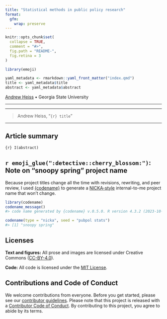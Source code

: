 ```yaml
---
title: "Statistical methods in public policy research"
format: 
  gfm: 
    wrap: preserve
---
```


<!-- README.md is generated from README.qmd. Please edit that file -->

```r
knitr::opts_chunk$set(
  collapse = TRUE,
  comment = "#>",
  fig.path = "README-",
  fig.retina = 3
)

library(emoji)

yaml_metadata <- rmarkdown::yaml_front_matter("index.qmd")
title <- yaml_metadata$title
abstract <- yaml_metadata$abstract
```

[Andrew Heiss](https://www.andrewheiss.com) • Georgia State University

---

<!-- badges: start -->
<!-- badges: end -->

---

> Andrew Heiss, “`{r} title`”

---

## Article summary

`{r} I(abstract)`


## `r emoji_glue(":detective::cherry_blossom:")`: Note on "snoopy spring" project name

Because project titles change all the time with revisions, rewriting, and peer review, I used [{codename}](http://svmiller.com/codename/) to generate a [NICKA-style](https://www.designation-systems.net/usmilav/codenames.html) internal-to-me project name that won't change.

```r
library(codename)
codename_message()
#> code name generated by {codename} v.0.5.0. R version 4.3.2 (2023-10-31).

codename(type = "nicka", seed = "pubpol stats")
#> [1] "snoopy spring"
```

## Licenses

**Text and figures:** All prose and images are licensed under Creative Commons ([CC-BY-4.0](http://creativecommons.org/licenses/by/4.0/)).

**Code:** All code is licensed under the [MIT License](LICENSE.md).

## Contributions and Code of Conduct

We welcome contributions from everyone. Before you get started, please see our [contributor guidelines](CONTRIBUTING.md). Please note that this project is released with a [Contributor Code of Conduct](https://contributor-covenant.org/version/2/0/CODE_OF_CONDUCT.html). By contributing to this project, you agree to abide by its terms.
